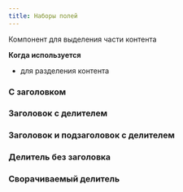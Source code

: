 ---
title: Наборы полей
---

Компонент для выделения части контента

**Когда используется**
- для разделения контента

### С заголовком
<Sandbox height={80} projectId="uxcomponents_fieldsets_field_label"/>

### Заголовок с делителем
<Sandbox height={100} projectId="uxcomponents_fieldsets_field_label_separator"/>

### Заголовок и подзаголовок с делителем
<Sandbox height={90} projectId="uxcomponents_fieldsets_field_label_subtitle_separator"/>

### Делитель без заголовка
<Sandbox height={80} projectId="uxcomponents_fieldsets_field_separator"/>

### Сворачиваемый делитель
<Sandbox height="sm" projectId="uxcomponents_fieldsets_field_separator_collapsible"/>
